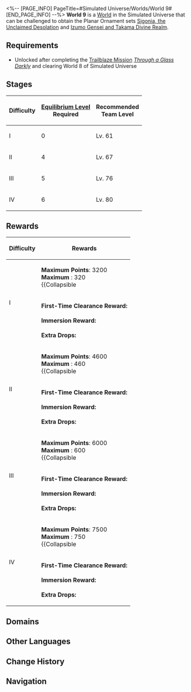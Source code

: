 <%-- [PAGE_INFO]
PageTitle=#Simulated Universe/Worlds/World 9#
[END_PAGE_INFO] --%>
{{Domain Infobox
|title         = World 9
|image         = Simulated Universe World 9.png
|type          = Simulated Universe
|type2         = World
|mechanism     = 
|boss          = Memory Zone Meme "Something Unto Death" (Complete)
|requiredEL    = 4/5/6
|recLevel      = 61/67/76/80
|recTypes      = Fire,Wind,Imaginary
|cost          = 40
|drops         = Sigonia, the Unclaimed Desolation; Izumo Gensei and Takama Divine Realm
|drops_delim   = ;
|rewards       = 
}}
'''World 9''' is a [[Simulated Universe/Worlds#Worlds|World]] in the Simulated Universe that can be challenged to obtain the Planar Ornament sets [[Sigonia, the Unclaimed Desolation]] and [[Izumo Gensei and Takama Divine Realm]].

==Requirements==
* Unlocked after completing the [[Trailblaze Mission]] ''[[Through a Glass Darkly]]'' and clearing World 8 of Simulated Universe

==Stages==
{| class="article-table"
! Difficulty !! [[Equilibrium Level]]<br />Required !! Recommended<br />Team Level
|-
| I || 0 || Lv. 61
|-
| II || 4 || Lv. 67
|-
| III || 5 || Lv. 76
|-
| IV || 6 || Lv. 80
|}

==Rewards==
{| class="wikitable"
! Difficulty !! Rewards
|-
| rowspan=2 | I
|
'''Maximum Points''': 3200<br />
'''Maximum {{Item|Ability Point|20|text=Ability Points}}''': 320<br />
{{Collapsible
|{{SU Partial Point Rewards|3200}}
|Partial Rewards
|collapsed=1
}}
|-
|
'''First-Time Clearance Reward:'''<br />{{Card List|Herta Bond*2; Herta*1; Trailblaze EXP*600|delim=;}}<br />
'''Immersion Reward:'''<br/>{{Card List|1=Sigonia, the Unclaimed Desolation*1 { rarity = 5 }; Izumo Gensei and Takama Divine Realm*1 { rarity = 5 }; Sigonia, the Unclaimed Desolation*1 { rarity = 4 }; Izumo Gensei and Takama Divine Realm*1 { rarity = 4 }; Credit*1; Trailblaze EXP*200; Sigonia, the Unclaimed Desolation*1 { rarity = 3 }; Izumo Gensei and Takama Divine Realm*1 { rarity = 3 }|delim=;|mini=1}}<br />
'''Extra Drops:'''<br />{{Card List|Credit*1; Glimmering Core*1; Usurper's Scheme*1; Silvermane Insignia*1; Ancient Spindle*1; Immortal Aeroblossom*1; Artifex's Cogwheel*1; Dream Flow Valve*1; Fragments of Impression*1; Lost Lightdust*1|delim=;|mini=1}}
|-
| rowspan=2 | II
|
'''Maximum Points''': 4600<br />
'''Maximum {{Item|Ability Point|20|text=Ability Points}}''': 460<br />
{{Collapsible
|{{SU Partial Point Rewards|4600}}
|Partial Rewards
|collapsed=1
}}
|-
|
'''First-Time Clearance Reward:'''<br />{{Card List|1=Sigonia's Gaiathra Berth*1 { rarity = 5 }; Sigonia's Knot of Cyclicality*1 { rarity = 5 }; Trailblaze EXP*200|delim=;}}<br />
'''Immersion Reward:'''<br/>{{Card List|1=Sigonia, the Unclaimed Desolation*1 { rarity = 5 }; Izumo Gensei and Takama Divine Realm*1 { rarity = 5 }; Sigonia, the Unclaimed Desolation*1 { rarity = 4 }; Izumo Gensei and Takama Divine Realm*1 { rarity = 4 }; Credit*1; Trailblaze EXP*200; Sigonia, the Unclaimed Desolation*1 { rarity = 3 }; Izumo Gensei and Takama Divine Realm*1 { rarity = 3 }|delim=;|mini=1}}<br />
'''Extra Drops:'''<br />{{Card List|Squirming Core*1; Conqueror's Will*1; Silvermane Medal*1; Ancient Engine*1; Immortal Lumintwig*1; Artifex's Gyreheart*1; Dream Making Engine*1; Shards of Desires*1; Credit*1; Lost Lightdust*1|delim=;|mini=1}}
|-
| rowspan=2 | III
|
'''Maximum Points''': 6000<br />
'''Maximum {{Item|Ability Point|20|text=Ability Points}}''': 600<br />
{{Collapsible
|{{SU Partial Point Rewards|6000}}
|Partial Rewards
|collapsed=1
}}
|-
|
'''First-Time Clearance Reward:'''<br />{{Card List|1=Izumo's Magatsu no Morokami*1 { rarity = 5 }; Izumo's Blades of Origin and End*1 { rarity = 5 }; Trailblaze EXP*200|delim=;}}<br />
'''Immersion Reward:'''<br/>{{Card List|1=Sigonia, the Unclaimed Desolation*1 { rarity = 5 }; Izumo Gensei and Takama Divine Realm*1 { rarity = 5 }; Sigonia, the Unclaimed Desolation*1 { rarity = 4 }; Izumo Gensei and Takama Divine Realm*1 { rarity = 4 }; Credit*1; Trailblaze EXP*200; Sigonia, the Unclaimed Desolation*1 { rarity = 3 }; Izumo Gensei and Takama Divine Realm*1 { rarity = 3 }|delim=;|mini=1}}<br />
'''Extra Drops:'''<br />{{Card List|Squirming Core*1; Conqueror's Will*1; Silvermane Medal*1; Ancient Engine*1; Immortal Lumintwig*1; Artifex's Gyreheart*1; Dream Making Engine*1; Shards of Desires*1; Credit*1; Lost Lightdust*1|delim=;|mini=1}}
|-
| rowspan=2 | IV
|
'''Maximum Points''': 7500<br />
'''Maximum {{Item|Ability Point|20|text=Ability Points}}''': 750<br />
{{Collapsible
|{{SU Partial Point Rewards|7500}}
|Partial Rewards
|collapsed=1
}}
|-
|
'''First-Time Clearance Reward:'''<br />{{Card List|1=Sigonia's Gaiathra Berth*1 { rarity = 5 }; Sigonia's Knot of Cyclicality*1 { rarity = 5 }; Trailblaze EXP*200|delim=;}}<br />
'''Immersion Reward:'''<br/>{{Card List|1=Sigonia, the Unclaimed Desolation*1 { rarity = 5 }; Izumo Gensei and Takama Divine Realm*1 { rarity = 5 }; Sigonia, the Unclaimed Desolation*1 { rarity = 4 }; Izumo Gensei and Takama Divine Realm*1 { rarity = 4 }; Credit*1; Trailblaze EXP*200|delim=;|mini=1}}<br />
'''Extra Drops:'''<br />{{Card List|Squirming Core*1; Conqueror's Will*1; Silvermane Medal*1; Ancient Engine*1; Immortal Lumintwig*1; Artifex's Gyreheart*1; Dream Making Engine*1; Shards of Desires*1; Credit*1; Lost Lightdust*1|delim=;|mini=1}}
|}

==Domains==
{{Tabber
|Difficulty I
|
{{Table Wrapper
|class        = wikitable tdc1
|size         = 14;3
|header-1-1   = Number
|header-1-2   = Possible Domains
|header-1-3   = Possible Enemies
|cell-2-1     = 1
|cell-2-2     = {{SU Domain Card|Combat|57}}
|cell-3-1     = 2
|cell-3-2     = {{SU Domain Card|Combat;Occurrence|58}}
|cell-4-1     = 3
|cell-4-2     = {{SU Domain Card|Combat;Occurrence|59}}
|cell-5-1     = 4
|cell-5-2     = {{SU Domain Card|Elite|60}}
|cell-5-3     = {{Card List|Dreamjolt Troupe's Beyond Overcooked;Dreamjolt Troupe's Sweet Gorilla;Memory Zone Meme "Shell of Faded Rage";Ice Out of Space|amount=Lv. 60|type=Enemy|show_caption=1|delim=;}}
|cell-6-1     = 5
|cell-6-2     = {{SU Domain Card|Respite|60}}
|cell-7-1     = 6
|cell-7-2     = {{SU Domain Card|Combat|61}}
|cell-8-1     = 7
|cell-8-2     = {{SU Domain Card|Combat;Occurrence;Encounter|62}}
|cell-9-1     = 8
|cell-9-2     = {{SU Domain Card|Elite|63}}
|cell-9-3     = {{Card List|Abundance Sprite: Malefic Ape (Bug);Dreamjolt Troupe's Beyond Overcooked (Bug);Dreamjolt Troupe's Sweet Gorilla (Bug);Memory Zone Meme "Shell of Faded Rage" (Bug);Ice Out of Space (Bug);Senior Staff: Team Leader (Bug)|amount=Lv. 63|type=Enemy|show_caption=1|delim=;}}
|cell-10-1    = 9
|cell-10-2    = {{SU Domain Card|Respite|63}}
|cell-11-1    = 10
|cell-11-2    = {{SU Domain Card|Combat;Occurrence;Transaction|64}}
|cell-12-1    = 11
|cell-12-2    = {{SU Domain Card|Combat;Occurrence;Transaction;Encounter|65}}
|cell-13-1    = 12
|cell-13-2    = {{SU Domain Card|Respite|65}}
|cell-14-1    = 13
|cell-14-2    = {{SU Domain Card|Boss|66}}
|cell-14-3    = {{Card List|Memory Zone Meme "Something Unto Death" (Complete)|amount=Lv. 66|type=Enemy|show_caption=1|delim=;}}
}}
|Difficulty II
|
{{Table Wrapper
|class        = wikitable tdc1
|size         = 14;3
|header-1-1   = Number
|header-1-2   = Possible Domains
|header-1-3   = Possible Enemies
|cell-2-1     = 1
|cell-2-2     = {{SU Domain Card|Combat|63}}
|cell-3-1     = 2
|cell-3-2     = {{SU Domain Card|Combat;Occurrence|64}}
|cell-4-1     = 3
|cell-4-2     = {{SU Domain Card|Combat;Occurrence|65}}
|cell-5-1     = 4
|cell-5-2     = {{SU Domain Card|Elite|66}}
|cell-5-3     = {{Card List|Dreamjolt Troupe's Beyond Overcooked;Dreamjolt Troupe's Sweet Gorilla;Memory Zone Meme "Shell of Faded Rage";Ice Out of Space|amount=Lv. 66|type=Enemy|show_caption=1|delim=;}}
|cell-6-1     = 5
|cell-6-2     = {{SU Domain Card|Respite|66}}
|cell-7-1     = 6
|cell-7-2     = {{SU Domain Card|Combat|67}}
|cell-8-1     = 7
|cell-8-2     = {{SU Domain Card|Combat;Occurrence;Encounter|68}}
|cell-9-1     = 8
|cell-9-2     = {{SU Domain Card|Elite|69}}
|cell-9-3     = {{Card List|Abundance Sprite: Malefic Ape (Bug);Dreamjolt Troupe's Beyond Overcooked (Bug);Dreamjolt Troupe's Sweet Gorilla (Bug);Memory Zone Meme "Shell of Faded Rage" (Bug);Ice Out of Space (Bug);Senior Staff: Team Leader (Bug)|amount=Lv. 69|type=Enemy|show_caption=1|delim=;}}
|cell-10-1    = 9
|cell-10-2    = {{SU Domain Card|Respite|69}}
|cell-11-1    = 10
|cell-11-2    = {{SU Domain Card|Combat;Occurrence;Transaction|70}}
|cell-12-1    = 11
|cell-12-2    = {{SU Domain Card|Combat;Occurrence;Transaction;Encounter|71}}
|cell-13-1    = 12
|cell-13-2    = {{SU Domain Card|Respite|71}}
|cell-14-1    = 13
|cell-14-2    = {{SU Domain Card|Boss|72}}
|cell-14-3    = {{Card List|Memory Zone Meme "Something Unto Death" (Complete)|amount=Lv. 72|type=Enemy|show_caption=1|delim=;}}
}}
|Difficulty III
|
{{Table Wrapper
|class        = wikitable tdc1
|size         = 14;3
|header-1-1   = Number
|header-1-2   = Possible Domains
|header-1-3   = Possible Enemies
|cell-2-1     = 1
|cell-2-2     = {{SU Domain Card|Combat|72}}
|cell-3-1     = 2
|cell-3-2     = {{SU Domain Card|Combat;Occurrence|73}}
|cell-4-1     = 3
|cell-4-2     = {{SU Domain Card|Combat;Occurrence|74}}
|cell-5-1     = 4
|cell-5-2     = {{SU Domain Card|Elite|75}}
|cell-5-3     = {{Card List|Dreamjolt Troupe's Beyond Overcooked;Dreamjolt Troupe's Sweet Gorilla;Memory Zone Meme "Shell of Faded Rage";Ice Out of Space|amount=Lv. 75|type=Enemy|show_caption=1|delim=;}}
|cell-6-1     = 5
|cell-6-2     = {{SU Domain Card|Respite|75}}
|cell-7-1     = 6
|cell-7-2     = {{SU Domain Card|Combat|76}}
|cell-8-1     = 7
|cell-8-2     = {{SU Domain Card|Combat;Occurrence;Encounter|77}}
|cell-9-1     = 8
|cell-9-2     = {{SU Domain Card|Elite|78}}
|cell-9-3     = {{Card List|Abundance Sprite: Malefic Ape (Bug);Dreamjolt Troupe's Beyond Overcooked (Bug);Dreamjolt Troupe's Sweet Gorilla (Bug);Memory Zone Meme "Shell of Faded Rage" (Bug);Ice Out of Space (Bug);Senior Staff: Team Leader (Bug)|amount=Lv. 78|type=Enemy|show_caption=1|delim=;}}
|cell-10-1    = 9
|cell-10-2    = {{SU Domain Card|Respite|78}}
|cell-11-1    = 10
|cell-11-2    = {{SU Domain Card|Combat;Occurrence;Transaction|79}}
|cell-12-1    = 11
|cell-12-2    = {{SU Domain Card|Combat;Occurrence;Transaction;Encounter|80}}
|cell-13-1    = 12
|cell-13-2    = {{SU Domain Card|Respite|80}}
|cell-14-1    = 13
|cell-14-2    = {{SU Domain Card|Boss|81}}
|cell-14-3    = {{Card List|Memory Zone Meme "Something Unto Death" (Complete)|amount=Lv. 81|type=Enemy|show_caption=1|delim=;}}
}}
|Difficulty IV
|
{{Table Wrapper
|class        = wikitable tdc1
|size         = 14;3
|header-1-1   = Number
|header-1-2   = Possible Domains
|header-1-3   = Possible Enemies
|cell-2-1     = 1
|cell-2-2     = {{SU Domain Card|Combat|81}}
|cell-3-1     = 2
|cell-3-2     = {{SU Domain Card|Combat;Occurrence|82}}
|cell-4-1     = 3
|cell-4-2     = {{SU Domain Card|Combat;Occurrence|83}}
|cell-5-1     = 4
|cell-5-2     = {{SU Domain Card|Elite|84}}
|cell-5-3     = {{Card List|Dreamjolt Troupe's Beyond Overcooked;Dreamjolt Troupe's Sweet Gorilla;Memory Zone Meme "Shell of Faded Rage";Ice Out of Space|amount=Lv. 84|type=Enemy|show_caption=1|delim=;}}
|cell-6-1     = 5
|cell-6-2     = {{SU Domain Card|Respite|84}}
|cell-7-1     = 6
|cell-7-2     = {{SU Domain Card|Combat|85}}
|cell-8-1     = 7
|cell-8-2     = {{SU Domain Card|Combat;Occurrence;Encounter|86}}
|cell-9-1     = 8
|cell-9-2     = {{SU Domain Card|Elite|87}}
|cell-9-3     = {{Card List|Abundance Sprite: Malefic Ape (Bug);Dreamjolt Troupe's Beyond Overcooked (Bug);Dreamjolt Troupe's Sweet Gorilla (Bug);Memory Zone Meme "Shell of Faded Rage" (Bug);Ice Out of Space (Bug);Senior Staff: Team Leader (Bug)|amount=Lv. 87|type=Enemy|show_caption=1|delim=;}}
|cell-10-1    = 9
|cell-10-2    = {{SU Domain Card|Respite|87}}
|cell-11-1    = 10
|cell-11-2    = {{SU Domain Card|Combat;Occurrence;Transaction|88}}
|cell-12-1    = 11
|cell-12-2    = {{SU Domain Card|Combat;Occurrence;Transaction;Encounter|89}}
|cell-13-1    = 12
|cell-13-2    = {{SU Domain Card|Respite|89}}
|cell-14-1    = 13
|cell-14-2    = {{SU Domain Card|Boss|90}}
|cell-14-3    = {{Card List|Memory Zone Meme "Something Unto Death" (Complete)|amount=Lv. 90|type=Enemy|show_caption=1|delim=;}}
}}
}}

==Other Languages==
{{Other Languages
|en   = World 9
|zhs  = 第九世界
|zht  = 第九世界
|ja   = 第九世界
|ko   = 제9세계
|es   = Mundo 9
|fr   = Monde 9
|ru   = Мир 9
|th   = โลก 9
|vi   = Thế Giới 9
|de   = Welt 9
|id   = Dunia 9
|pt   = Mundo 9
}}

==Change History==
{{Change History|2.1}}

==Navigation==
{{Domain Navbox}}